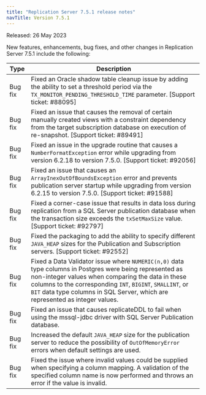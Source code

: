 ```yaml
---
title: "Replication Server 7.5.1 release notes"
navTitle: Version 7.5.1
---
```


Released: 26 May 2023

New features, enhancements, bug fixes, and other changes in Replication Server 7.5.1 include the following:

| Type    | Description |
| ------- |------------ |
| Bug fix  | Fixed an Oracle shadow table cleanup issue by adding the ability to set a threshold period via the `TX_MONITOR_PENDING_THRESHOLD_TIME` parameter. [Support ticket: #88095] |
| Bug fix  | Fixed an issue that causes the removal of certain manually created views with a constraint dependency from the target subscription database on execution of re-snapshot.  [Support ticket: #89491] |
| Bug fix      | Fixed an issue in the upgrade routine that causes a `NumberFormatException` error while upgrading from version 6.2.18 to version 7.5.0.  [Support ticket: #92056] |
| Bug fix   | Fixed an issue that causes an `ArrayInexOutOfBoundsException` error and prevents publication server startup while upgrading from version 6.2.15 to version 7.5.0.  [Support ticket: #91588] |
| Bug fix  | Fixed a corner-case issue that results in data loss during replication from a SQL Server publication database when the transaction size exceeds the `txSetMaxSize` value. [Support ticket: #92797] |
| Bug fix | Fixed the packaging to add the ability to specify different `JAVA_HEAP` sizes for the Publication and Subscription servers.  [Support ticket: #92552] |
| Bug fix | Fixed a Data Validator issue where `NUMERIC(n,0)` data type columns in Postgres were being represented as non-integer values when comparing the data in these columns to the corresponding `INT`, `BIGINT`, `SMALLINT`, or `BIT` data type columns in SQL Server, which are represented as integer values. |
| Bug fix | Fixed an issue that causes replicateDDL to fail when using the mssql-jdbc driver with SQL Server Publication database. |
| Bug fix | Increased the default `JAVA_HEAP` size for the publication server to reduce the possibility of `OutOfMemoryError` errors when default settings are used. |
| Bug fix | Fixed the issue where invalid values could be supplied when specifying a column mapping.  A validation of the specified column name is now performed and throws an error if the value is invalid. |
